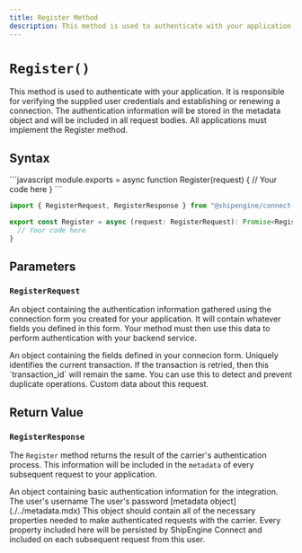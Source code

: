 ```yaml
---
title: Register Method
description: This method is used to authenticate with your application.
---
```



`Register()`
===========================
This method is used to authenticate with your application. It is responsible for verifying the supplied user credentials and establishing or
  renewing a connection. The authentication information will be stored in the metadata object and will be included in all request bodies.
  All applications must implement the Register method.


Syntax
-----------------------------------------------
<CodeWrapper>
```javascript
module.exports = async function Register(request) {
  // Your code here
}
```

```typescript
import { RegisterRequest, RegisterResponse } from "@shipengine/connect-carrier-api";

export const Register = async (request: RegisterRequest): Promise<RegisterResponse> => {
  // Your code here
}
```
</CodeWrapper>



Parameters
-----------------------------------------------

### `RegisterRequest`
An object containing the authentication information gathered using the connection form you created for your application.
 It will contain whatever fields you defined in this form. Your method must then use this data to perform authentication with your backend service.

<Reference>

  <Field name="registration_info" type="object" nullable={false}>
    <Description>
      An object containing the fields defined in your connecion form.
    </Description>
  </Field>

  <Field name="transaction_id" type="string" nullable={false}>
    <Description>
      Uniquely identifies the current transaction. If the transaction is retried, then this `transaction_id` will remain the same. You can use this to detect and prevent duplicate operations.
    </Description>
  </Field>

  <Field name="metadata" type="object" nullable={true}>
    <Description>
      Custom data about this request.
    </Description>
  </Field>

</Reference>


Return Value
-----------------------------------------------
### `RegisterResponse`
The `Register` method returns the result of the carrier's authentication process.
 This information will be included in the `metadata` of every subsequent request to your application.

<Reference>

  <Field name="credentials" type="object" required={true}>
    <Description>
      An object containing basic authentication information for the integration.
    </Description>
  </Field>

  <Field name="credentials.username" type="string" required={true}>
    <Description>
      The user's username
    </Description>
  </Field>

  <Field name="credentials.password" type="string" required={true}>
    <Description>
      The user's password
    </Description>
  </Field>

  <Field name="metadata" required={true}>
    <Type>
      [metadata object](./../metadata.mdx)
    </Type>
    <Description>
      This object should contain all of the necessary properties needed to make authenticated requests with the carrier.
      Every property included here will be persisted by ShipEngine Connect and included on each subsequent request from this user.
    </Description>
  </Field>

</Reference>
